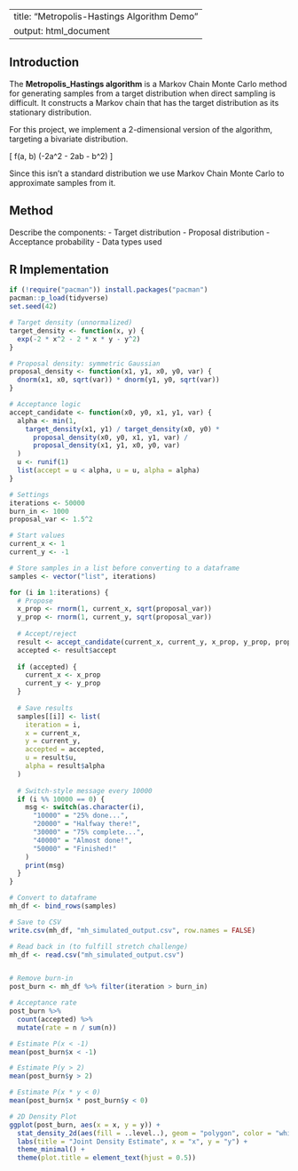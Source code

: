 
---
title: "Metropolis-Hastings Algorithm Demo"
output: html_document
---



## Introduction 

The **Metropolis_Hastings algorithm** is a Markov Chain Monte Carlo method for generating samples from a target distribution when direct sampling is difficult. It constructs a Markov chain that has the target distribution as its stationary distribution.


For this project, we implement a 2-dimensional version of the algorithm, targeting a bivariate distribution. 

\[
f(a, b) \propto \exp(-2a^2 - 2ab - b^2)
\]

Since this isn't a standard distribution we use Markov Chain Monte Carlo to approximate samples from it. 


## Method

Describe the components:
- Target distribution
- Proposal distribution
- Acceptance probability
- Data types used


## R Implementation

```r
if (!require("pacman")) install.packages("pacman")
pacman::p_load(tidyverse)
set.seed(42)

# Target density (unnormalized)
target_density <- function(x, y) {
  exp(-2 * x^2 - 2 * x * y - y^2)
}

# Proposal density: symmetric Gaussian
proposal_density <- function(x1, y1, x0, y0, var) {
  dnorm(x1, x0, sqrt(var)) * dnorm(y1, y0, sqrt(var))
}

# Acceptance logic
accept_candidate <- function(x0, y0, x1, y1, var) {
  alpha <- min(1,
    target_density(x1, y1) / target_density(x0, y0) *
      proposal_density(x0, y0, x1, y1, var) /
      proposal_density(x1, y1, x0, y0, var)
  )
  u <- runif(1)
  list(accept = u < alpha, u = u, alpha = alpha)
}

# Settings
iterations <- 50000
burn_in <- 1000
proposal_var <- 1.5^2

# Start values
current_x <- 1
current_y <- -1

# Store samples in a list before converting to a dataframe
samples <- vector("list", iterations)

for (i in 1:iterations) {
  # Propose
  x_prop <- rnorm(1, current_x, sqrt(proposal_var))
  y_prop <- rnorm(1, current_y, sqrt(proposal_var))
  
  # Accept/reject
  result <- accept_candidate(current_x, current_y, x_prop, y_prop, proposal_var)
  accepted <- result$accept
  
  if (accepted) {
    current_x <- x_prop
    current_y <- y_prop
  }
  
  # Save results
  samples[[i]] <- list(
    iteration = i,
    x = current_x,
    y = current_y,
    accepted = accepted,
    u = result$u,
    alpha = result$alpha
  )
  
  # Switch-style message every 10000
  if (i %% 10000 == 0) {
    msg <- switch(as.character(i),
      "10000" = "25% done...",
      "20000" = "Halfway there!",
      "30000" = "75% complete...",
      "40000" = "Almost done!",
      "50000" = "Finished!"
    )
    print(msg)
  }
}
```


```r

# Convert to dataframe
mh_df <- bind_rows(samples)

# Save to CSV
write.csv(mh_df, "mh_simulated_output.csv", row.names = FALSE)

# Read back in (to fulfill stretch challenge)
mh_df <- read.csv("mh_simulated_output.csv")


# Remove burn-in
post_burn <- mh_df %>% filter(iteration > burn_in)

# Acceptance rate
post_burn %>%
  count(accepted) %>%
  mutate(rate = n / sum(n))

# Estimate P(x < -1)
mean(post_burn$x < -1)

# Estimate P(y > 2)
mean(post_burn$y > 2)

# Estimate P(x * y < 0)
mean(post_burn$x * post_burn$y < 0)


```



```r
# 2D Density Plot
ggplot(post_burn, aes(x = x, y = y)) +
  stat_density_2d(aes(fill = ..level..), geom = "polygon", color = "white") +
  labs(title = "Joint Density Estimate", x = "x", y = "y") +
  theme_minimal() +
  theme(plot.title = element_text(hjust = 0.5))


```

